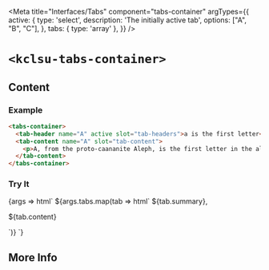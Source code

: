 


<Meta
  title="Interfaces/Tabs"
  component="tabs-container"
  argTypes={{
    active: {
      type: 'select',
      description: 'The initially active tab',
      options: ["A", "B", "C"],
    },
    tabs: { type: 'array' },
  }}
/>

# `<kclsu-tabs-container>`

## Content

### Example

```html
<tabs-container>
  <tab-header name="A" active slot="tab-headers">a is the first letter</tab-header>,
  <tab-content name="A" slot="tab-content">
    <p>A, from the proto-caananite Aleph, is the first letter in the alphabet</p>
  </tab-content>
</tabs-container>
```

### Try It

<Canvas withSource="open" >
  <Story name="With Content" component="tabs-container" args={{
    active: 'A',
    tabs: [
      { name: 'A', summary: 'A', content: 'A, from the proto-caananite Aleph, is the first letter in the alphabet' },
      { name: 'B', summary: 'B', content: 'B, originally meaning "house", is the second letter in the alphabet' },
      { name: 'C', summary: 'C', content: 'For some reason, the Romans had it out for "G"' },
    ],
  }}>
    {args => html`
      <tabs-container>
        ${args.tabs.map(tab => html`
          <tab-header name="${tab.name}" ?active="${args.active === tab.name}" slot="tab-headers">${tab.summary}</tab-header>,
          <tab-content name="${tab.name}" slot="tab-content">
            <p>${tab.content}</p>
          </tab-content>
        `)}
      </tabs-container>
    `}
  </Story>
  <ArgsTable story="With Content" exclude="tabs"/>
</Canvas>

## More Info

<Description markdown={readme} />
